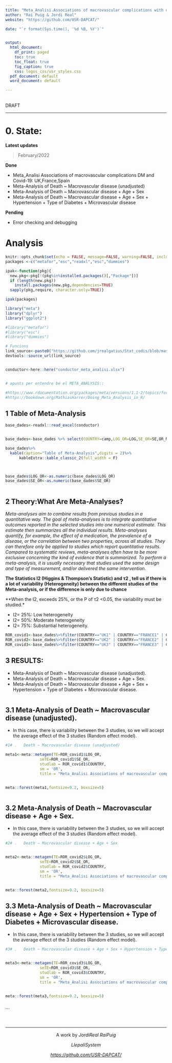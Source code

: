 ```yaml
---
title: "Meta_Analisi.Associations of macrovascular complications with death in patients with diabetes hospitalized for Coronavirus disease(COVID-19). \\pkg{foo}"
author: "Rai Puig & Jordi Real"
website: "https://github.com/USR-DAPCAT/"

date: "`r format(Sys.time(), '%d %B, %Y')`"


output:
  html_document:
    df_print: paged
    toc: true
    toc_float: true
    fig_caption: true
    css: logos_css/usr_styles.css
  pdf_document: default
  word_document: default

---
```


&nbsp;
<script>
   $(document).ready(function() {
     $head = $('#header');
     $head.prepend('<img src=\"https://www.idiapjgol.org/images/logo.png\" style=\"float: right ;width: 130px;\"/>')
     $head.prepend('<img src=\"https://avatars2.githubusercontent.com/u/57066591?s=200&v=4\" style=\"margin-left:25% ;width: 80px;\"/>')
     $head.prepend('<img src=\"logos_css/logoDAP_Cat.png\" style=\"float: left:1;width: 185px;\"/>')
   });
</script>


<div class="watermark">DRAFT</div>

****



# 0. State:

**Latest updates** 

> February/2022

**Done**

* Meta_Analisi Associations of macrovascular complications DM and Covid-19: UK,France,Spain
* Meta-Analysis of Death ~ Macrovascular disease (unadjusted)
* Meta-Analysis of Death ~ Macrovascular disease + Age + Sex
* Meta-Analysis of Death ~ Macrovascular disease + Age + Sex + Hypertension + Type of Diabetes + Microvascular disease 

**Pending**

* Error checking and debugging 

# Analysis

```r
knitr::opts_chunk$set(echo = FALSE, message=FALSE, warning=FALSE, include=F,size="huge")
packages <-c("metafor","esc","readxl","esc","dummies")

ipak<-function(pkg){
  new.pkg<-pkg[!(pkg%in%installed.packages()[,"Package"])]
  if (length(new.pkg))
    install.packages(new.pkg,dependencies=TRUE)
  sapply(pkg,require, character.only=TRUE)}

ipak(packages)

library("meta") 
library("dplyr")
library("ggplot2")

#library("metafor")
#library("esc")
#library("dummies")

# Funcions 
link_source<-paste0("https://github.com/jrealgatius/Stat_codis/blob/master/funcions_propies.R","?raw=T")
devtools::source_url(link_source)


conductor<-here::here("conductor_meta_analisi.xlsx")


# apunts per entendre bé el META_ANALYSIS::

#https://www.rdocumentation.org/packages/meta/versions/1.1-2/topics/forest
#https://bookdown.org/MathiasHarrer/Doing_Meta_Analysis_in_R/

```

## 1  	Table of Meta-Analysis


```r

base_dades<-readxl::read_excel(conductor)


base_dades<-base_dades %>% select(COUNTRY=camp,LOG_OR=LOG,SE_OR=SE,OR_MACRO,I1,I2)

base_dades%>%
  kable(caption="Table of Meta-Analysis",digits = 2)%>% 
      kableExtra::kable_classic_2(full_width = F)



base_dades$LOG_OR<-as.numeric(base_dades$LOG_OR)
base_dades$SE_OR<-as.numeric(base_dades$SE_OR)



```
## 2 Theory:What Are Meta-Analyses?

*Meta-analyses aim to combine results from previous studies in a quantitative way. The goal of meta-analyses is to integrate quantitative outcomes reported in the selected studies into one numerical estimate. This estimate then summarizes all the individual results. Meta-analyses quantify, for example, the effect of a medication, the prevalence of a disease, or the correlation between two properties, across all studies. They can therefore only be applied to studies which report quantitative results. Compared to systematic reviews, meta-analyses often have to be more exclusive concerning the kind of evidence that is summarized. To perform a meta-analysis, it is usually necessary that studies used the same design and type of measurement, and/or delivered the same intervention.* 

**The Statistics I2 (Higgins & Thompson’s Statistic) and τ2 , tell us if there is a lot of variability (Heterogeneity) between the different studies of the Meta-analysis, or if the difference is only due to chance**   

**When the I2, exceeds 25%, or the P of τ2 <0.05, the variability must be studied.*

* I2= 25%: Low heterogeneity
* I2= 50%: Moderate heterogeneity
* I2= 75%: Substantial heterogeneity.

```r


ROR_covid1<-base_dades%>%filter(COUNTRY=="UK1" | COUNTRY=="FRANCE1" | COUNTRY=="SPAIN1")%>%select(COUNTRY,LOG_OR,SE_OR)
ROR_covid2<-base_dades%>%filter(COUNTRY=="UK2" | COUNTRY=="FRANCE2" | COUNTRY=="SPAIN2")%>%select(COUNTRY,LOG_OR,SE_OR)
ROR_covid3<-base_dades%>%filter(COUNTRY=="UK3" | COUNTRY=="FRANCE3" | COUNTRY=="SPAIN3")%>%select(COUNTRY,LOG_OR,SE_OR)

```
## 3  	RESULTS:

* Meta-Analysis of Death ~ Macrovascular disease (unadjusted).
* Meta-Analysis of Death ~ Macrovascular disease + Age + Sex.
* Meta-Analysis of Death ~ Macrovascular disease + Age + Sex + Hypertension + Type of Diabetes + Microvascular disease.

```r



```

## 3.1  	Meta-Analysis of Death ~ Macrovascular disease (unadjusted).

* In this  case, there is  variability between the 3 studies, so we will accept the average effect of the 3 studies (Random effect model).

```r

#1# .	Death ~ Macrovascular disease (unadjusted)

meta1<-meta::metagen(TE=ROR_covid1$LOG_OR,
               seTE=ROR_covid1$SE_OR,
               studlab = ROR_covid1$COUNTRY,
               sm = 'OR',
               title = "Meta_Analisi Associations of macrovascular complications with death in patients with diabetes hospitalized for Coronavirus disease(COVID-19)")


meta::forest(meta1,fontsize=9.2, boxsize=5)



```

## 3.2  	Meta-Analysis of Death ~ Macrovascular disease + Age + Sex.

* In this  case, there is  variability between the 3 studies, so we will accept the average effect of the 3 studies (Random effect model).

```r

#2# .	Death ~ Macrovascular disease + Age + Sex


meta2<-meta::metagen(TE=ROR_covid2$LOG_OR,
               seTE=ROR_covid2$SE_OR,
               studlab = ROR_covid2$COUNTRY,
               sm = 'OR',
               title = "Meta_Analisi Associations of macrovascular complications with death in patients with diabetes hospitalized for Coronavirus disease(COVID-19)")


meta::forest(meta2,fontsize=9.2, boxsize=5)


```

## 3.3  	Meta-Analysis of Death ~ Macrovascular disease + Age + Sex + Hypertension + Type of Diabetes + Microvascular disease.

* In this  case, there is  variability between the 3 studies, so we will accept the average effect of the 3 studies (Random effect model).

```r

#3# .	Death ~ Macrovascular disease + Age + Sex + Hypertension + Type of Diabetes + Microvascular disease 


meta3<-meta::metagen(TE=ROR_covid3$LOG_OR,
               seTE=ROR_covid3$SE_OR,
               studlab = ROR_covid3$COUNTRY,
               sm = 'OR',
               title = "Meta_Analisi Associations of macrovascular complications with death in patients with diabetes hospitalized for Coronavirus disease(COVID-19)")


meta::forest(meta3,fontsize=9.2, boxsize=5)



```



```



&nbsp;
<hr />
<p style="text-align: center;">A work by $Jordi Real$ $Rai Puig$ </a></p>
<p style="text-align: center;">$Llepali System$ </a></p>
<p style="text-align: center;"><span style="color: #808080;"><em><https://github.com/USR-DAPCAT/></em></span></p>


